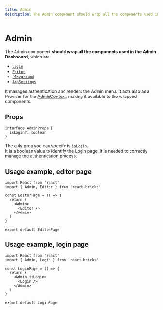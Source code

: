 ```yaml
---
title: Admin
description: The Admin component should wrap all the components used in the Admin Dashboard
---
```


# Admin

The Admin component **should wrap all the components used in the Admin Dashboard**, which are:

- [`Login`](login)
- [`Editor`](editor)
- [`Playground`](playground)
- [`AppSettings`](app-settings)

It manages authentication and renders the Admin menu. It acts also as a Provider for the [AdminContext](/api-reference/context/admin-context), making it available to the wrapped components.

## Props

```tsx
interface AdminProps {
  isLogin?: boolean
}
```

The only prop you can specify is `isLogin`.  
It is a boolean value to identify the Login page. It is needed to correctly manage the authentication process.

## Usage example, editor page

```tsx
import React from 'react'
import { Admin, Editor } from 'react-bricks'

const EditorPage = () => {
  return (
    <Admin>
      <Editor />
    </Admin>
  )
}

export default EditorPage
```

## Usage example, login page

```tsx highlight=6
import React from 'react'
import { Admin, Login } from 'react-bricks'

const LoginPage = () => {
  return (
    <Admin isLogin>
      <Login />
    </Admin>
  )
}

export default LoginPage
```
